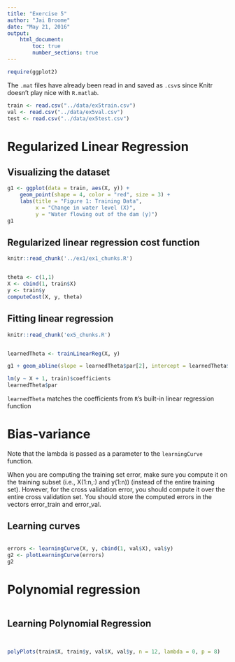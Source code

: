 ```yaml
---
title: "Exercise 5"
author: "Jai Broome"
date: "May 21, 2016"
output: 
    html_document:
        toc: true
        number_sections: true
---
```



```r
require(ggplot2)
```
The `.mat` files have already been read in and saved as `.csv`s since Knitr doesn't play nice with `R.matlab`.
```r
train <- read.csv("../data/ex5train.csv")
val <- read.csv("../data/ex5val.csv")
test <- read.csv("../data/ex5test.csv")
```

# Regularized Linear Regression

## Visualizing the dataset
```r
g1 <- ggplot(data = train, aes(X, y)) +
    geom_point(shape = 4, color = "red", size = 3) +
    labs(title = "Figure 1: Training Data", 
         x = "Change in water level (X)", 
         y = "Water flowing out of the dam (y)")
g1
```

## Regularized linear regression cost function
```r
knitr::read_chunk('../ex1/ex1_chunks.R')
```
```r
```

```r
theta <- c(1,1)
X <- cbind(1, train$X)
y <- train$y
computeCost(X, y, theta)
```

## Fitting linear regression
```r
knitr::read_chunk('ex5_chunks.R')
```

```r
```

```r
learnedTheta <- trainLinearReg(X, y)
```

```r
g1 + geom_abline(slope = learnedTheta$par[2], intercept = learnedTheta$par[1])

lm(y ~ X + 1, train)$coefficients
learnedTheta$par
```

`learnedTheta` matches the coefficients from `R`'s built-in linear regression function

# Bias-variance
Note that the lambda is passed as a parameter to the `learningCurve` function.

When you are computing the training set error, make sure you compute it on the training subset (i.e., X(1:n,:) and y(1:n)) (instead of the entire training set). However, for the cross validation error, you should compute it over the entire cross validation set. You should store the computed errors in the vectors error\_train and error\_val.

## Learning curves
```r
```
```r
errors <- learningCurve(X, y, cbind(1, val$X), val$y)
g2 <- plotLearningCurve(errors)
g2
```

# Polynomial regression
```r
```

## Learning Polynomial Regression

```r
```
```r
```

```r
polyPlots(train$X, train$y, val$X, val$y, n = 12, lambda = 0, p = 8)
```
